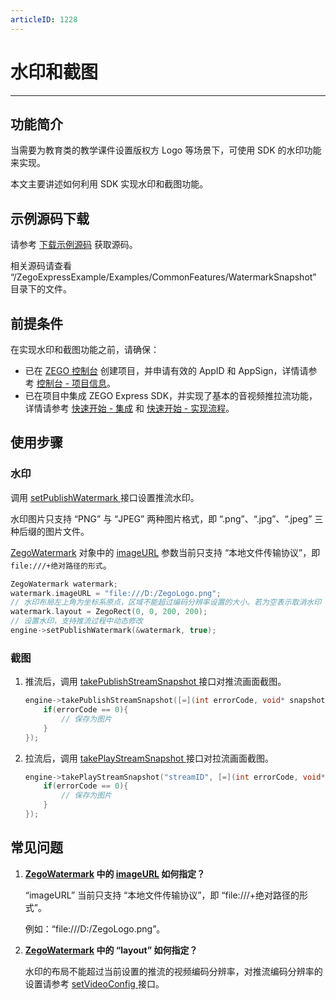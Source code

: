 ```yaml
---
articleID: 1228
---
```

# 水印和截图

- - -

## 功能简介

当需要为教育类的教学课件设置版权方 Logo 等场景下，可使用 SDK 的水印功能来实现。

本文主要讲述如何利用 SDK 实现水印和截图功能。

## 示例源码下载

请参考 [下载示例源码](!DownloadDemo/DownloadDemo) 获取源码。

相关源码请查看 “/ZegoExpressExample/Examples/CommonFeatures/WatermarkSnapshot” 目录下的文件。

## 前提条件

在实现水印和截图功能之前，请确保：

- 已在 [ZEGO 控制台](https://console.zego.im) 创建项目，并申请有效的 AppID 和 AppSign，详情请参考 [控制台 - 项目信息](https://doc-zh.zego.im/article/12107)。
- 已在项目中集成 ZEGO Express SDK，并实现了基本的音视频推拉流功能，详情请参考 [快速开始 - 集成](!Integration/SDK_Integration) 和 [快速开始 - 实现流程](!Integration/Solution_Implementation)。


## 使用步骤


### 水印


调用 [setPublishWatermark ](@setPublishWatermark) 接口设置推流水印。

<Warning title="注意">


水印图片只支持 “PNG” 与 “JPEG” 两种图片格式，即 “.png”、“.jpg”、“.jpeg” 三种后缀的图片文件。
</Warning>

[ZegoWatermark](@-ZegoWatermark) 对象中的 [imageURL](@imageURL) 参数当前只支持 “本地文件传输协议”，即 `file:///+绝对路径的形式`。

```Cpp
ZegoWatermark watermark;
watermark.imageURL = "file:///D:/ZegoLogo.png";
// 水印布局左上角为坐标系原点，区域不能超过编码分辨率设置的大小。若为空表示取消水印
watermark.layout = ZegoRect(0, 0, 200, 200);
// 设置水印，支持推流过程中动态修改
engine->setPublishWatermark(&watermark, true);
```

### 截图

1. 推流后，调用 [takePublishStreamSnapshot ](@takePublishStreamSnapshot) 接口对推流画面截图。

    ```Cpp
    engine->takePublishStreamSnapshot([=](int errorCode, void* snapshot){
        if(errorCode == 0){
            // 保存为图片
        }
    });
    ```

2. 拉流后，调用 [takePlayStreamSnapshot ](@takePlayStreamSnapshot) 接口对拉流画面截图。

    ```Cpp
    engine->takePlayStreamSnapshot("streamID", [=](int errorCode, void* snapshot){
        if(errorCode == 0){
            // 保存为图片
        }
    });
    ```

## 常见问题

1. **[ZegoWatermark](@-ZegoWatermark) 中的 [imageURL](@imageURL) 如何指定？**

    “imageURL” 当前只支持 “本地文件传输协议”，即 “file:///+绝对路径的形式”。

    例如：“file:///D:/ZegoLogo.png”。

2. **[ZegoWatermark](@-ZegoWatermark) 中的 “layout” 如何指定？**

    水印的布局不能超过当前设置的推流的视频编码分辨率，对推流编码分辨率的设置请参考 [setVideoConfig ](@setVideoConfig) 接口。
